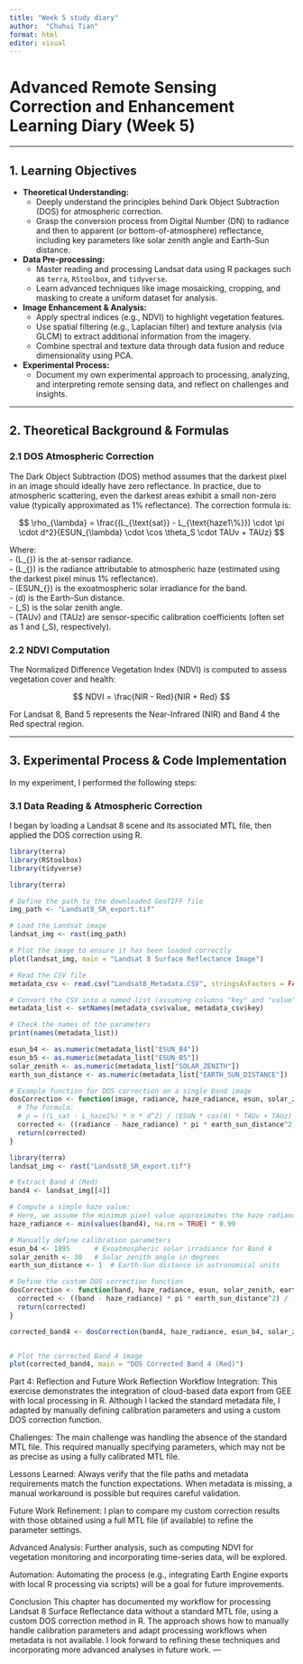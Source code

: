 ```yaml
---
title: "Week 5 study diary"
author:  "Chuhui Tian"
format: html
editor: visual
---
```


# Advanced Remote Sensing Correction and Enhancement Learning Diary (Week 5)


---

## 1. Learning Objectives

- **Theoretical Understanding:**  
  - Deeply understand the principles behind Dark Object Subtraction (DOS) for atmospheric correction.  
  - Grasp the conversion process from Digital Number (DN) to radiance and then to apparent (or bottom-of-atmosphere) reflectance, including key parameters like solar zenith angle and Earth–Sun distance.

- **Data Pre-processing:**  
  - Master reading and processing Landsat data using R packages such as `terra`, `RStoolbox`, and `tidyverse`.  
  - Learn advanced techniques like image mosaicking, cropping, and masking to create a uniform dataset for analysis.

- **Image Enhancement & Analysis:**  
  - Apply spectral indices (e.g., NDVI) to highlight vegetation features.  
  - Use spatial filtering (e.g., Laplacian filter) and texture analysis (via GLCM) to extract additional information from the imagery.  
  - Combine spectral and texture data through data fusion and reduce dimensionality using PCA.

- **Experimental Process:**  
  - Document my own experimental approach to processing, analyzing, and interpreting remote sensing data, and reflect on challenges and insights.

---

## 2. Theoretical Background & Formulas

### 2.1 DOS Atmospheric Correction

The Dark Object Subtraction (DOS) method assumes that the darkest pixel in an image should ideally have zero reflectance. In practice, due to atmospheric scattering, even the darkest areas exhibit a small non-zero value (typically approximated as 1% reflectance). The correction formula is:

$$
\rho_{\lambda} = \frac{(L_{\text{sat}} - L_{\text{haze1\%}}) \cdot \pi \cdot d^2}{ESUN_{\lambda} \cdot \cos \theta_S \cdot TAUv + TAUz}
$$

Where:  
- \(L_{\text{sat}}\) is the at-sensor radiance.  
- \(L_{\text{haze1\%}}\) is the radiance attributable to atmospheric haze (estimated using the darkest pixel minus 1% reflectance).  
- \(ESUN_{\lambda}\) is the exoatmospheric solar irradiance for the band.  
- \(d\) is the Earth–Sun distance.  
- \(\theta_S\) is the solar zenith angle.  
- \(TAUv\) and \(TAUz\) are sensor-specific calibration coefficients (often set as 1 and \(\cos \theta_S\), respectively).

### 2.2 NDVI Computation

The Normalized Difference Vegetation Index (NDVI) is computed to assess vegetation cover and health:

$$
NDVI = \frac{NIR - Red}{NIR + Red}
$$

For Landsat 8, Band 5 represents the Near-Infrared (NIR) and Band 4 the Red spectral region.

---

## 3. Experimental Process & Code Implementation

In my experiment, I performed the following steps:

### 3.1 Data Reading & Atmospheric Correction

I began by loading a Landsat 8 scene and its associated MTL file, then applied the DOS correction using R.

```r
library(terra)
library(RStoolbox)
library(tidyverse)

library(terra)

# Define the path to the downloaded GeoTIFF file
img_path <- "Landsat8_SR_export.tif"

# Load the Landsat image
landsat_img <- rast(img_path)

# Plot the image to ensure it has been loaded correctly
plot(landsat_img, main = "Landsat 8 Surface Reflectance Image")

# Read the CSV file
metadata_csv <- read.csv("Landsat8_Metadata.CSV", stringsAsFactors = FALSE)

# Convert the CSV into a named list (assuming columns "key" and "value")
metadata_list <- setNames(metadata_csv$value, metadata_csv$key)

# Check the names of the parameters
print(names(metadata_list))

esun_b4 <- as.numeric(metadata_list["ESUN_B4"])
esun_b5 <- as.numeric(metadata_list["ESUN_B5"])
solar_zenith <- as.numeric(metadata_list["SOLAR_ZENITH"])
earth_sun_distance <- as.numeric(metadata_list["EARTH_SUN_DISTANCE"])

# Example function for DOS correction on a single band image
dosCorrection <- function(image, radiance, haze_radiance, esun, solar_zenith, earth_sun_distance, ta_uv = 1, ta_uz = cos(solar_zenith * pi/180)) {
  # The formula:
  # ρ = ((L_sat - L_haze1%) * π * d^2) / (ESUN * cos(θ) * TAUv + TAUz)
  corrected <- ((radiance - haze_radiance) * pi * earth_sun_distance^2) / (esun * cos(solar_zenith * pi/180) * ta_uv + ta_uz)
  return(corrected)
}

library(terra)
landsat_img <- rast("Landsat8_SR_export.tif")

# Extract Band 4 (Red)
band4 <- landsat_img[[4]]

# Compute a simple haze value:
# Here, we assume the minimum pixel value approximates the haze radiance.
haze_radiance <- min(values(band4), na.rm = TRUE) * 0.99  

# Manually define calibration parameters
esun_b4 <- 1895      # Exoatmospheric solar irradiance for Band 4
solar_zenith <- 30   # Solar zenith angle in degrees
earth_sun_distance <- 1  # Earth-Sun distance in astronomical units 

# Define the custom DOS correction function
dosCorrection <- function(band, haze_radiance, esun, solar_zenith, earth_sun_distance, ta_uv = 1, ta_uz = cos(solar_zenith * pi/180)) {
  corrected <- ((band - haze_radiance) * pi * earth_sun_distance^2) / (esun * cos(solar_zenith * pi/180) * ta_uv + ta_uz)
  return(corrected)
}

corrected_band4 <- dosCorrection(band4, haze_radiance, esun_b4, solar_zenith, earth_sun_distance)


# Plot the corrected Band 4 image
plot(corrected_band4, main = "DOS Corrected Band 4 (Red)")

```

Part 4: Reflection and Future Work
Reflection
Workflow Integration:
This exercise demonstrates the integration of cloud-based data export from GEE with local processing in R. Although I lacked the standard metadata file, I adapted by manually defining calibration parameters and using a custom DOS correction function.

Challenges:
The main challenge was handling the absence of the standard MTL file. This required manually specifying parameters, which may not be as precise as using a fully calibrated MTL file.

Lessons Learned:
Always verify that the file paths and metadata requirements match the function expectations. When metadata is missing, a manual workaround is possible but requires careful validation.

Future Work
Refinement:
I plan to compare my custom correction results with those obtained using a full MTL file (if available) to refine the parameter settings.

Advanced Analysis:
Further analysis, such as computing NDVI for vegetation monitoring and incorporating time-series data, will be explored.

Automation:
Automating the process (e.g., integrating Earth Engine exports with local R processing via scripts) will be a goal for future improvements.

Conclusion
This chapter has documented my workflow for processing Landsat 8 Surface Reflectance data without a standard MTL file, using a custom DOS correction method in R. The approach shows how to manually handle calibration parameters and adapt processing workflows when metadata is not available. I look forward to refining these techniques and incorporating more advanced analyses in future work.
---
